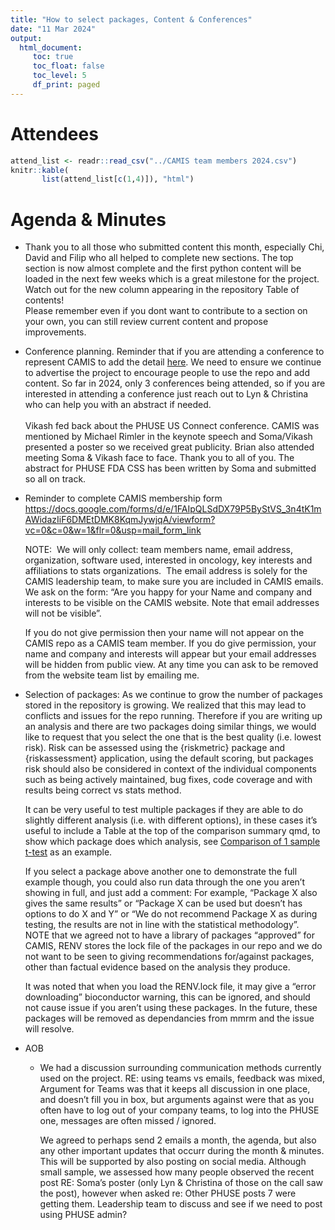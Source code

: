 ```yaml
---
title: "How to select packages, Content & Conferences"
date: "11 Mar 2024"
output:
  html_document: 
     toc: true
     toc_float: false
     toc_level: 5
     df_print: paged
---
```


# Attendees

```r
attend_list <- readr::read_csv("../CAMIS team members 2024.csv")
knitr::kable(
       list(attend_list[c(1,4)]), "html")
```

# Agenda & Minutes

-   Thank you to all those who submitted content this month, especially Chi, David and Filip who all helped to complete new sections. The top section is now almost complete and the first python content will be loaded in the next few weeks which is a great milestone for the project. Watch out for the new column appearing in the repository Table of contents!\
    Please remember even if you dont want to contribute to a section on your own, you can still review current content and propose improvements.

-   Conference planning. Reminder that if you are attending a conference to represent CAMIS to add the detail [here](https://psiaims.github.io/CAMIS/Conferences.html). We need to ensure we continue to advertise the project to encourage people to use the repo and add content. So far in 2024, only 3 conferences being attended, so if you are interested in attending a conference just reach out to Lyn & Christina who can help you with an abstract if needed.\
    \
    Vikash fed back about the PHUSE US Connect conference. CAMIS was mentioned by Michael Rimler in the keynote speech and Soma/Vikash presented a poster so we received great publicity. Brian also attended meeting Soma & Vikash face to face. Thank you to all of you. The abstract for PHUSE FDA CSS has been written by Soma and submitted so all on track.

-   Reminder to complete CAMIS membership form\
    <https://docs.google.com/forms/d/e/1FAIpQLSdDX79P5ByStVS_3n4tK1mAWidazIiF6DMEtDMK8KqmJywjqA/viewform?vc=0&c=0&w=1&flr=0&usp=mail_form_link>

    NOTE:  We will only collect: team members name, email address, organization, software used, interested in oncology, key interests and affiliations to stats organizations.  The email address is solely for the CAMIS leadership team, to make sure you are included in CAMIS emails.\
    We ask on the form: "Are you happy for your Name and company and interests to be visible on the CAMIS website. Note that email addresses will not be visible". 

    If you do not give permission then your name will not appear on the CAMIS repo as a CAMIS team member. If you do give permission, your name and company and interests will appear but your email addresses will be hidden from public view. At any time you can ask to be removed from the website team list by emailing me.

-   Selection of packages: As we continue to grow the number of packages stored in the repository is growing. We realized that this may lead to conflicts and issues for the repo running. Therefore if you are writing up an analysis and there are two packages doing similar things, we would like to request that you select the one that is the best quality (i.e. lowest risk). Risk can be assessed using the {riskmetric} package and {riskassessment} application, using the default scoring, but packages risk should also be considered in context of the individual components such as being actively maintained, bug fixes, code coverage and with results being correct vs stats method.

    It can be very useful to test multiple packages if they are able to do slightly different analysis (i.e. with different options), in these cases it's useful to include a Table at the top of the comparison summary qmd, to show which package does which analysis, see [Comparison of 1 sample t-test](../../comp/r-sas-ttest_1sample.html) as an example.

    If you select a package above another one to demonstrate the full example though, you could also run data through the one you aren't showing in full, and just add a comment: For example, "Package X also gives the same results" or "Package X can be used but doesn't has options to do X and Y" or "We do not recommend Package X as during testing, the results are not in line with the statistical methodology".\
    NOTE that we agreed not to have a library of packages "approved" for CAMIS, RENV stores the lock file of the packages in our repo and we do not want to be seen to giving recommendations for/against packages, other than factual evidence based on the analysis they produce.

    It was noted that when you load the RENV.lock file, it may give a "error downloading" bioconductor warning, this can be ignored, and should not cause issue if you aren't using these packages. In the future, these packages will be removed as dependancies from mmrm and the issue will resolve.

-   AOB

    -   We had a discussion surrounding communication methods currently used on the project. RE: using teams vs emails, feedback was mixed, Argument for Teams was that it keeps all discussion in one place, and doesn't fill you in box, but arguments against were that as you often have to log out of your company teams, to log into the PHUSE one, messages are often missed / ignored.

        We agreed to perhaps send 2 emails a month, the agenda, but also any other important updates that occurr during the month & minutes. This will be supported by also posting on social media. Although small sample, we assessed how many people observed the recent post RE: Soma's poster (only Lyn & Christina of those on the call saw the post), however when asked re: Other PHUSE posts 7 were getting them. Leadership team to discuss and see if we need to post using PHUSE admin?
